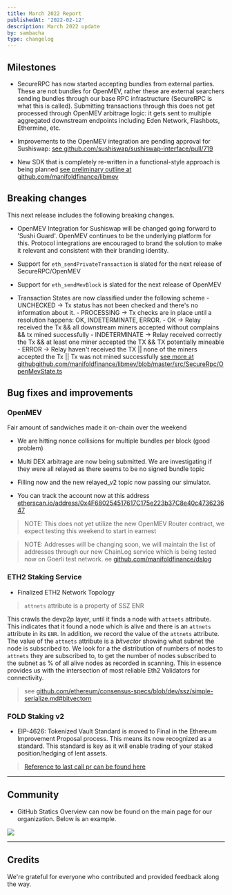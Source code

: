 ```yaml
---
title: March 2022 Report
publishedAt: '2022-02-12'
description: March 2022 update
by: sambacha
type: changelog
---
```


## Milestones

- SecureRPC has now started accepting bundles from external parties. These are not bundles for OpenMEV, rather these are
  external searchers sending bundles through our base RPC infrastructure (SecureRPC is what this is called). Submitting
  transactions through this does not get processed through OpenMEV arbitrage logic: it gets sent to multiple aggregated
  downstream endpoints including Eden Network, Flashbots, Ethermine, etc.

- Improvements to the OpenMEV integration are pending approval for Sushiswap:
  [see github.com/sushiswap/sushiswap-interface/pull/719](https://github.com/sushiswap/sushiswap-interface/pull/719)

- New SDK that is completely re-written in a functional-style approach is being planned
  [see preliminary outline at github.com/manifoldfinance/libmev](https://github.com/manifoldfinance/libmev)

## Breaking changes

This next release includes the following breaking changes.

- OpenMEV Integration for Sushiswap will be changed going forward to 'Sushi Guard'. OpenMEV continues to be the
  underlying platform for this. Protocol integrations are encouraged to brand the solution to make it relevant and
  consistent with their branding identity.

- Support for `eth_sendPrivateTransaction` is slated for the next release of SecureRPC/OpenMEV

- Support for `eth_sendMevBlock` is slated for the next release of OpenMEV

- Transaction States are now classified under the following scheme - UNCHECKED -> Tx status has not been checked and
  there's no information about it. - PROCESSING -> Tx checks are in place until a resolution happens: OK, INDETERMINATE,
  ERROR. - OK -> Relay received the Tx && all downstream miners accepted without complains && tx mined successfully -
  INDETERMINATE -> Relay received correctly the Tx && at least one miner accepted the TX && TX potentially mineable -
  ERROR -> Relay haven't received the TX || none of the miners accepted the Tx || Tx was not mined successfully
  [see more at githubgithub.com/manifoldfinance/libmev/blob/master/src/SecureRpc/OpenMevState.ts](https://github.com/manifoldfinance/libmev/blob/master/src/SecureRpc/OpenMevState.ts)

## Bug fixes and improvements

### OpenMEV

Fair amount of sandwiches made it on-chain over the weekend

- We are hitting nonce collisions for multiple bundles per block (good problem)
- Multi DEX arbitrage are now being submitted. We are investigating if they were all relayed as there seems to be no
  signed bundle topic

- Filling now and the new relayed_v2 topic now passing our simulator.

- You can track the account now at this address
  [etherscan.io/address/0x4F680254517617C175e223b37C8e40c473623647](https://etherscan.io/address/0x4F680254517617C175e223b37C8e40c473623647)

> NOTE: This does not yet utilize the new OpenMEV Router contract, we expect testing this weekend to start in earnest

> NOTE: Addresses will be changing soon, we will maintain the list of addresses through our new ChainLog service which
> is being tested now on Goerli test network. ee
> [github.com/manifoldfinance/dslog](https://github.com/manifoldfinance/dslog)

### ETH2 Staking Service

- Finalized ETH2 Network Topology

> `attnets` attribute is a property of SSZ ENR

This crawls the devp2p layer, until it finds a node with `attnets` attribute. This indicates that it found a node which
is alive and there is an `attnets` attribute in its `ENR`. In addition, we record the value of the `attnets` attribute.
The value of the `attnets` attribute is a _bitvector_ showing what subnet the node is subscribed to. We look for a the
distribution of numbers of nodes to `attnets` they are subscribed to, to get the number of nodes subscribed to the
subnet as % of all alive nodes as recorded in scanning. This in essence provides us with the intersection of most
reliable Eth2 Validators for connectivity.

> see
> [github.com/ethereum/consensus-specs/blob/dev/ssz/simple-serialize.md#bitvectorn](https://github.com/ethereum/consensus-specs/blob/dev/ssz/simple-serialize.md#bitvectorn)

### FOLD Staking v2

- EIP-4626: Tokenized Vault Standard is moved to Final in the Ethereum Improvement Proposal process. This means its now
  recognized as a standard. This standard is key as it will enable trading of your staked position/hedging of lent
  assets.

> [Reference to last call pr can be found here](https://github.com/ethereum/EIPs/pull/4924)

---

## Community

- GitHub Statics Overview can now be found on the main page for our organization. Below is an example.

![](https://d.pr/i/oi1Gqk.jpeg)

---

## Credits

We're grateful for everyone who contributed and provided feedback along the way.
